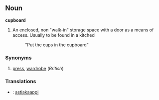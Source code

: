 ==Noun==
'''cupboard'''
# An enclosed, non "walk-in" storage space with a door as a means of access. Usually to be found in a kitched
#:"Put the cups in the cupboard"

===Synonyms===
#[[press]], [[wardrobe]] (''British'')

===Translations===
*{{fi}}: [[astiakaappi]]